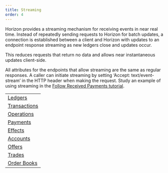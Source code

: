 ```yaml
---
title: Streaming
order: 4
---
```



Horizon provides a streaming mechanism for receiving events in near real time. Instead of repeatedly sending requests to Horizon for batch updates, a connection is established between a client and Horizon with updates to an endpoint response streaming as new ledgers close and updates occur.

This reduces requests that return no data and allows near instantaneous updates client-side.

All attributes for the endpoints that allow streaming are the same as regular responses. A caller can initiate streaming by setting ‘Accept: text/event-stream’ in the HTTP header when making the request. Study an example of using streaming in the [Follow Received Payments tutorial](../../docs/tutorials/follow-received-payments.mdx).

<NavTable title="Endpoints with Streaming">

|                                                         |
| ------------------------------------------------------- |
| [Ledgers](../resources/ledgers/index.mdx)               |
| [Transactions](../resources/transactions/index.mdx)     |
| [Operations](../resources/operations/index.mdx)         |
| [Payments](../resources/operations/object/payments.mdx) |
| [Effects](../resources/effects/index.mdx)               |
| [Accounts](../resources/accounts/index.mdx)             |
| [Offers](../resources/offers/index.mdx)                 |
| [Trades](../resources/trades/index.mdx)                 |
| [Order Books](../aggregations/order-books/index.mdx)    |

</NavTable>
